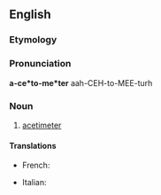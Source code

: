 ==English==

===Etymology===
{{confix|aceto|meter|lang=en}}

===Pronunciation===
'''a-ce*to-me*ter'''
aah-CEH-to-MEE-turh

===Noun===
{{en-noun}}

# [[acetimeter]]

====Translations====
{{trans-top|variant of Acetimeter}}
* French: {{t+|fr|acétomètre|m}}
{{trans-mid}}
* Italian: {{t|it|acetometro}}
{{trans-bottom}}
